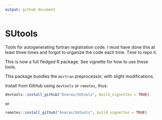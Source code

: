 ```yaml
---
output: github_document
---
```


# SUtools

Tools for autogenerating fortran registration code. I must have done
this at least three times and forgot to organize the code each
time. Time to repo it.

This is now a full fledged R package. See vignette for how to use
these tools.

This package bundles the `mortran` preprocessor, with slight
modifications. 

Install from GitHub using `devtools` or `remotes`, thus:

```r
devtools::install_github("bnaras/SUtools", build_vignettes = TRUE)
```

or

```r
remotes::install_github("bnaras/SUtools", build_vignettes = TRUE)
```


